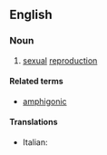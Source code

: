 ==English==

===Noun===
{{en-noun|-}}

#{{obsolete}} [[sexual]] [[reproduction]]

====Related terms====
*[[amphigonic]]

====Translations====
{{trans-top|amphigony}}
*Italian: {{t-|it|anfigonia|f}}
{{trans-mid}}

{{trans-bottom}}